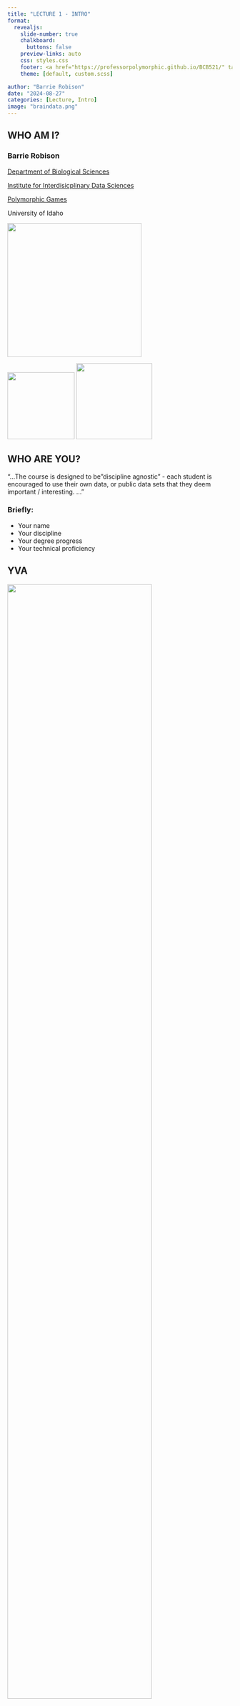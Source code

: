 ```yaml
---
title: "LECTURE 1 - INTRO"
format:
  revealjs: 
    slide-number: true
    chalkboard: 
      buttons: false
    preview-links: auto
    css: styles.css
    footer: <a href="https://professorpolymorphic.github.io/BCB521/" target="_blank">HOME</a>
    theme: [default, custom.scss]

author: "Barrie Robison"
date: "2024-08-27"
categories: [Lecture, Intro]
image: "braindata.png"
---
```


## WHO AM I?

### [Barrie Robison]{.absolute bottom="210" left="10"}

[[Department of Biological Sciences](https://www.uidaho.edu/sci/biology)]{.absolute bottom="170" left="10"}

[[Institute for Interdisicplinary Data Sciences](https://www.iids.uidaho.edu)]{.absolute bottom="130" left="10"}

[[Polymorphic Games](http://www.polymorphicgames.com)]{.absolute bottom="90" left="10"}

[University of Idaho]{.absolute bottom="50" left="10"}

![](Barrie.jpeg){.absolute bottom="270" left="10" width="300"}

![](IIDS.png){.absolute bottom="270" right="10" height="150"} ![](Polymorphic.png){.absolute bottom="440" right="10" height="170"}

## WHO ARE YOU?

"...The course is designed to be "discipline agnostic" - each student is encouraged to use their own data, or public data sets that they deem important / interesting. ..."

### Briefly:

-   Your name
-   Your discipline
-   Your degree progress
-   Your technical proficiency

## YVA

![](diablobee.png){.absolute height="80%"}

## SEAN

![](ultimate.png){.absolute height="80%"}

## MORJINA

![](killi.png){.absolute height="80%"}

## ZOE

![](infobee.png){.absolute height="80%"}

## COURSE SUMMARY

Students completing this course will be able to:

::: r-fit-text
1.  Identify, understand, and describe the critical characteristics, needs, and expectations of the various audiences with whom they will communicate.

2.  Develop and apply effective writing and presentation skills to communicate data-driven insights clearly and impactfully to both specialist and general audiences.

3.  Implement reproducible research practices using literate programming (Quarto/Markdown) and version control (GitHub) to enhance the transparency and reproducibility of their work.

4.  Create compelling narratives around data that are tailored to specific disciplines while remaining accessible to interdisciplinary audiences.

5.  Critically evaluate and apply appropriate data visualization techniques to support written and verbal communications, enhancing the accessibility of complex data analysis results.
:::

## CENTRAL DOGMA

Who is the AUDIENCE and what is the GOAL?

![](polisci.png)

## THE AUDIENCE

What kind of audiences?

Can they be categorized or grouped?

## THE GOAL

What kind of goals?

Can they be categorized or grouped?

## THE STRATEGY

How can the goal be achieved with this audience?

Is this concept too abstract to discuss?

## THE MEDIUM

What are the possible communication channels with our audience?

How do these channels align with our modes of communication (showing, speaking, writing)?

## TECHNICAL COMPONENTS

[Literate Programming](../A1-Lit-Prog/index.qmd)

Version Control

Artificial Intelligence

## SUMMARY {.smaller}

**Who is the [AUDIENCE]{.red}? What is the [GOAL]{.red}?**

::: panel-tabset
## AUDIENCE

-   **Receptivity:** Are they hostile to your message, or predisposed to it?
-   **Influence:** Do they have the power to help you achieve your goal?
-   **Engagement:** Are you competing with other factors for their attention?
-   **Expertise:** How much prior knowledge do they have related to your content?
-   **Needs:** What type of affordances must you provide? Consider the required access to technology for your communication.
-   **Expectations:** Are there disciplinary or cultural norms or expectations (e.g. formality, format, content)?
-   **Diversity:** How big is the audience, and how much variation in the above characteristics may exist among individuals?
-   **Goals:** Your audience has goals too. How do their goals align with yours?

## GOALS

1.  **Overarching goals (Long-term Objectives):** Get the job, sell the product, get elected, confirm or refute your hypothesis.

2.  **Communication-Specific goals (Immediate Objectives):** Inform the voters, educate the students, persuade the legislator, motivate the staff, solve a problem.

3.  **Multiple Goals:** Most communications will have multiple goals across these categories. The challenge is often in balancing these goals effectively.

4.  **Alignment:** Ensure that your communication-specific goals align with your overarching goals and are appropriate for your audience characteristics.

5.  **Measurability:** Where possible, try to make goals specific and measurable. This can help in evaluating the success of your communication.

6.  **Flexibility:** Be prepared to adjust your goals based on feedback or changing circumstances.
:::
